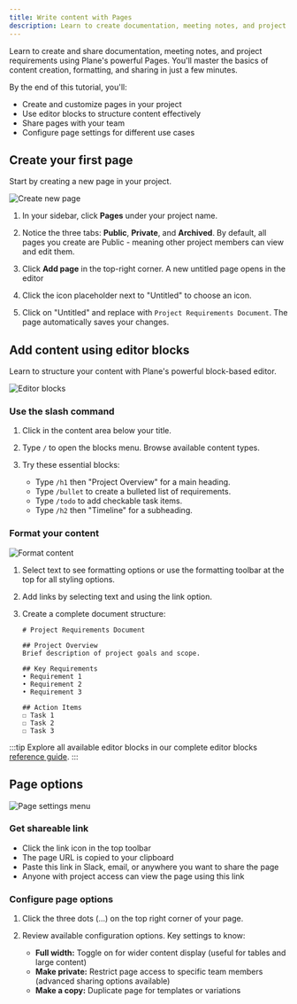 ```yaml
---
title: Write content with Pages 
description: Learn to create documentation, meeting notes, and project requirements using Plane's built-in rich text editor with blocks and formatting options.
---
```


Learn to create and share documentation, meeting notes, and project requirements using Plane's powerful Pages. You'll master the basics of content creation, formatting, and sharing in just a few minutes.

By the end of this tutorial, you'll:
- Create and customize pages in your project
- Use editor blocks to structure content effectively
- Share pages with your team
- Configure page settings for different use cases


## Create your first page

Start by creating a new page in your project.

![Create new page](https://media.docs.plane.so/tutorials/create-page.webp#center)

1. In your sidebar, click **Pages** under your project name.

2. Notice the three tabs: **Public**, **Private**, and **Archived**. By default, all pages you create are Public - meaning other project members can view and edit them.

3. Click **Add page** in the top-right corner. A new untitled page opens in the editor

4. Click the icon placeholder next to "Untitled" to choose an icon.

5. Click on "Untitled" and replace with `Project Requirements Document`. The page automatically saves your changes.


## Add content using editor blocks

Learn to structure your content with Plane's powerful block-based editor.

![Editor blocks](https://media.docs.plane.so/tutorials/editor-blocks.webp#center)

### Use the slash command

1. Click in the content area below your title.

2. Type `/` to open the blocks menu. Browse available content types.

3. Try these essential blocks:
   - Type `/h1` then "Project Overview" for a main heading.
   - Type `/bullet` to create a bulleted list of requirements.
   - Type `/todo` to add checkable task items.
   - Type `/h2` then "Timeline" for a subheading.

### Format your content

![Format content](https://media.docs.plane.so/tutorials/format-content.webp#center)

1. Select text to see formatting options or use the formatting toolbar at the top for all  styling options.

2. Add links by selecting text and using the link option.

4. Create a complete document structure:
   ```
   # Project Requirements Document
   
   ## Project Overview
   Brief description of project goals and scope.
   
   ## Key Requirements
   • Requirement 1
   • Requirement 2  
   • Requirement 3
   
   ## Action Items
   ☐ Task 1
   ☐ Task 2
   ☐ Task 3
   ```

:::tip 
Explore all available editor blocks in our complete editor blocks [reference guide](/core-concepts/pages/editor-blocks).
:::

## Page options

![Page settings menu](https://media.docs.plane.so/tutorials/page-options.webp#center)

### Get shareable link
   - Click the link icon in the top toolbar
   - The page URL is copied to your clipboard
   - Paste this link in Slack, email, or anywhere you want to share the page
   - Anyone with project access can view the page using this link

### Configure page options

1. Click the three dots (...) on the top right corner of your page.

2. Review available configuration options. Key settings to know:
   - **Full width:** Toggle on for wider content display (useful for tables and large content)
   - **Make private:** Restrict page access to specific team members (advanced sharing options available)
   - **Make a copy:** Duplicate page for templates or variations
